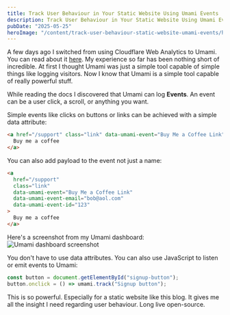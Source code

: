 ```yaml
---
title: Track User Behaviour in Your Static Website Using Umami Events
description: Track User Behaviour in Your Static Website Using Umami Events
pubDate: "2025-05-25"
heroImage: "/content/track-user-behaviour-static-website-umami-events/hero.jpg"
---
```


A few days ago I switched from using Cloudflare Web Analytics to Umami. You can read about it [here](https://gebna.gg/blog/replaced-cloudflare-analytics-with-umami). My experience so far has been nothing short of incredible. At first I thought Umami was just a simple tool capable of simple things like logging visitors. Now I know that Umami is a simple tool capable of really powerful stuff.

While reading the docs I discovered that Umami can log **Events**. An event can be a user click, a scroll, or anything you want.

Simple events like clicks on buttons or links can be achieved with a simple data attribute:

```html /data-umami-event="Buy Me a Coffee Link"/
<a href="/support" class="link" data-umami-event="Buy Me a Coffee Link">
  Buy me a coffee
</a>
```

You can also add payload to the event not just a name:

```html {5-6}
<a
  href="/support"
  class="link"
  data-umami-event="Buy Me a Coffee Link"
  data-umami-event-email="bob@aol.com"
  data-umami-event-id="123"
>
  Buy me a coffee
</a>
```

Here's a screenshot from my Umami dashboard:
![Umami dashboard screenshot](/content/track-user-behaviour-static-website-umami-events/screen-0.webp)

You don't have to use data attributes. You can also use JavaScript to listen or emit events to Umami:

```js
const button = document.getElementById("signup-button");
button.onclick = () => umami.track("Signup button");
```

This is so powerful. Especially for a static website like this blog. It gives me all the insight I need regarding user behaviour. Long live open-source.
